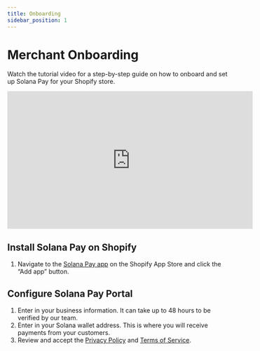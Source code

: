 ```yaml
---
title: Onboarding
sidebar_position: 1
---
```


# Merchant Onboarding

Watch the tutorial video for a step-by-step guide on how to onboard and set up Solana Pay for your Shopify store.

<iframe
    width="560"
    height="315"
    src="https://www.youtube.com/embed/pT5gh8Ri-JY"
    title="YouTube video player"
    frameborder="0"
    allow="accelerometer; autoplay; clipboard-write; encrypted-media; gyroscope; picture-in-picture; web-share"
    allowfullscreen
></iframe>

## Install Solana Pay on Shopify

1. Navigate to the [Solana Pay app](https://apps.shopify.com/solana-pay) on the Shopify App Store and click the “Add app” button.

## Configure Solana Pay Portal

1. Enter in your business information. It can take up to 48 hours to be verified by our team.
2. Enter in your Solana wallet address. This is where you will receive payments from your customers.
3. Review and accept the [Privacy Policy](https://merchant.solanapay.com/privacy) and [Terms of Service](https://merchant.solanapay.com/termsofservice).
